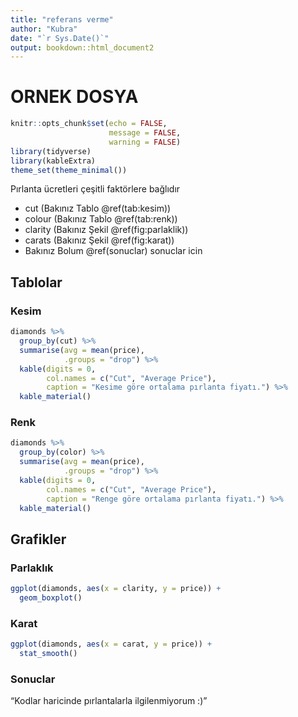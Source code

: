 ```yaml
---
title: "referans verme"
author: "Kubra"
date: "`r Sys.Date()`"
output: bookdown::html_document2
---
```


# ORNEK DOSYA

```r
knitr::opts_chunk$set(echo = FALSE,
                      message = FALSE,
                      warning = FALSE)
library(tidyverse)
library(kableExtra)
theme_set(theme_minimal())
```

Pırlanta ücretleri çeşitli faktörlere bağlıdır

-   cut (Bakınız Tablo \@ref(tab:kesim))
-   colour (Bakınız Tablo \@ref(tab:renk))
-   clarity (Bakınız Şekil \@ref(fig:parlaklik))
-   carats (Bakınız Şekil \@ref(fig:karat))
-   Bakınız Bolum \@ref(sonuclar) sonuclar icin

## Tablolar

### Kesim

```r
diamonds %>%
  group_by(cut) %>%
  summarise(avg = mean(price),
            .groups = "drop") %>%
  kable(digits = 0, 
        col.names = c("Cut", "Average Price"),
        caption = "Kesime göre ortalama pırlanta fiyatı.") %>%
  kable_material()
```

### Renk

```r
diamonds %>%
  group_by(color) %>%
  summarise(avg = mean(price),
            .groups = "drop") %>%
  kable(digits = 0, 
        col.names = c("Cut", "Average Price"),
        caption = "Renge göre ortalama pırlanta fiyatı.") %>%
  kable_material()
```

## Grafikler

### Parlaklık

```r
ggplot(diamonds, aes(x = clarity, y = price)) +
  geom_boxplot() 
```

### Karat

```r
ggplot(diamonds, aes(x = carat, y = price)) +
  stat_smooth()
```

### Sonuclar {#sonuclar}

"Kodlar haricinde pırlantalarla ilgilenmiyorum :) "
